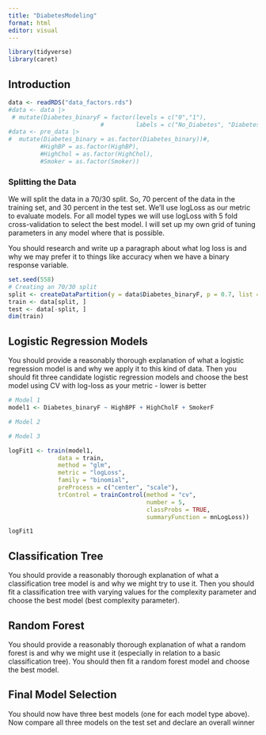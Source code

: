 ```yaml
---
title: "DiabetesModeling"
format: html
editor: visual
---
```


```r
library(tidyverse)
library(caret)
```

## Introduction
```r
data <- readRDS("data_factors.rds")
#data <- data |>
 # mutate(Diabetes_binaryF = factor(levels = c("0","1"),
                          #         labels = c("No_Diabetes", "Diabetes")))
#data <- pre_data |> 
#  mutate(Diabetes_binary = as.factor(Diabetes_binary))#,
         #HighBP = as.factor(HighBP),
         #HighChol = as.factor(HighChol),
         #Smoker = as.factor(Smoker))
```


### Splitting the Data
We will split the data in a 70/30 split. So, 70 percent of the data in the training set, and 30 percent in the test set. We’ll use logLoss as our metric to evaluate models. For all model types we will use logLoss with 5 fold cross-validation to select the best model. I will set up my own grid of tuning parameters in any model where that is possible. 

You should research and write up a paragraph about what log loss is and why we may prefer it to things like accuracy when we have a binary response variable.

```r
set.seed(558)
# Creating an 70/30 split
split <- createDataPartition(y = data$Diabetes_binaryF, p = 0.7, list = FALSE)
train <- data[split, ]
test <- data[-split, ]
dim(train)
```


## Logistic Regression Models
You should provide a reasonably thorough explanation of what a logistic regression model is and why we apply it to this kind of data. Then you should fit three candidate logistic regression models and choose the best model using CV with log-loss as your metric - lower is better

```r
# Model 1
model1 <- Diabetes_binaryF ~ HighBPF + HighCholF + SmokerF

# Model 2

# Model 3

```

```r
logFit1 <- train(model1, 
              data = train,
              method = "glm",
              metric = "logLoss",
              family = "binomial",
              preProcess = c("center", "scale"),
              trControl = trainControl(method = "cv", 
                                       number = 5,
                                       classProbs = TRUE,
                                       summaryFunction = mnLogLoss))
```

```r
logFit1
```

## Classification Tree
You should provide a reasonably thorough explanation of what a classification tree model is and why we might try to use it. Then you should fit a classification tree with varying values for the complexity parameter and choose the best model (best complexity parameter).

## Random Forest
You should provide a reasonably thorough explanation of what a random forest is and why we might use it (especially in relation to a basic classification tree). You should then fit a random forest model and choose the best model.

## Final Model Selection
You should now have three best models (one for each model type above). Now compare all three models on the test set and declare an overall winner

